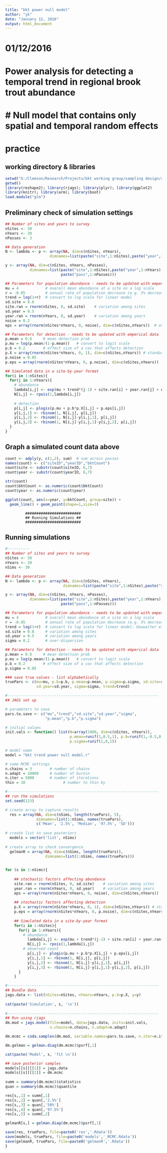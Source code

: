 ---
title: "bkt power null model"
author: "yk"
date: "January 12, 2016"
output: html_document
---

# 01/12/2016
# Power analysis for detecting a temporal trend in regional brook trout abundance
# Null model that contains only spatial and temporal random effects 
==================================================================================

# practice

## working directory & libraries
```{r working directory & libraries, warning=FALSE, message=FALSE}
setwd("G:/Clemson/Research/Projects/bkt working group/sampling design/analysis/sim 01")
getwd()
library(reshape2); library(rjags); library(plyr); library(ggplot2)
library(knitr); library(arm); library(boot)
load.module("glm")
```

## Preliminary check of simulation settings
```{r Simulation settings}
## Number of sites and years to survey
nSites <- 50
nYears <- 20
nPasses <- 3

## Data generation
N <- lambda <- p <- array(NA, dim=c(nSites, nYears),
                    dimnames=list(paste("site",1:nSites),paste("year",1:nYears)))

y <- array(NA, dim=c(nSites, nYears, nPasses),
           dimnames=list(paste("site",1:nSites),paste("year",1:nYears),
                         paste("pass",1:nPasses)))

## Parameters for population abundance - needs to be updated with emperical data
mu = 4            # overall mean abundance at a site on a log scale
r = -0.05         # annual rate of population decrease (e.g. 5% decrease) 
trend = log(1+r)  # convert to log scale for linear model
sd.site = 0.6    
site.ran = rnorm(nSites, 0, sd.site)    # variation among sites
sd.year = 0.5
year.ran = rnorm(nYears, 0, sd.year)    # variation among years 
noise = 0.2
eps = array(rnorm(nSites*nYears, 0, noise), dim=c(nSites,nYears))  # over-dispersion

## Parameters for detection - needs to be updated with emperical data
p.mean = 0.6     # mean detection prob
p.mu = log(p.mean/(1-p.mean))   # convert to logit scale
p.b = 0.2        # effect size of a cov that affects detection
p.X = array(rnorm(nSites*nYears, 0, 1), dim=c(nSites,nYears)) # standardized cov
p.noise = 0.05
p.eps = array(rnorm(nSites*nYears, 0, p.noise), dim=c(nSites,nYears))  # over-dispersion

## Simulated data in a site-by-year format  
for(i in 1:nSites){
  for(j in 1:nYears){
    # abundance
    lambda[i,j] <- exp(mu + trend*(j-1) + site.ran[i] + year.ran[j] + eps[i,j])
    N[i,j] <- rpois(1,lambda[i,j])
    
    # detection
    p[i,j] <- plogis(p.mu + p.b*p.X[i,j] + p.eps[i,j])
    y[i,j,1] <- rbinom(1, N[i,j], p[i,j])
    y[i,j,2] <- rbinom(1, N[i,j]-y[i,j,1], p[i,j])
    y[i,j,3] <- rbinom(1, N[i,j]-y[i,j,1]-y[i,j,2], p[i,j])
  }
}
```

## Graph a simulated count data above
```{r graph a simulated data}
count <- adply(y, c(1,2), sum)  # sum across passes
names(count) <- c("siteID","yearID","bktCount")
count$site <- substr(count$siteID, 6,7)
count$year <- substr(count$yearID, 6,7)

str(count)
count$bktCount <- as.numeric(count$bktCount)
count$year <- as.numeric(count$year)

ggplot(count, aes(x=year, y=bktCount, group=site)) +
  geom_line() + geom_point(shape=1,size=3) 
```


             #########################
             ## Running Simulations ##
             #########################   

## Running simulations
```{r Running simulations}
#----------
## Number of sites and years to survey
nSites <- 50
nYears <- 20
nSims <- 30

## Data generation
N <- lambda <- p <- array(NA, dim=c(nSites, nYears),
                          dimnames=list(paste("site",1:nSites),paste("year",1:nYears)))

y <- array(NA, dim=c(nSites, nYears, nPasses),
           dimnames=list(paste("site",1:nSites),paste("year",1:nYears),
                         paste("pass",1:nPasses)))

## Parameters for population abundance - needs to be updated with emperical data
mu = 4            # overall mean abundance at a site on a log scale
r = -0.05         # annual rate of population decrease (e.g. 5% decrease) 
trend = log(1+r)  # convert to log scale for linear model: Dauwalter et al. (2010)
sd.site = 0.8     # variation among sites
sd.year = 0.5     # variation among years 
sigma = 0.2       # over-dispersion

## Parameters for detection - needs to be updated with emperical data
p.mean = 0.6     # mean detection prob
p.mu = log(p.mean/(1-p.mean))   # convert to logit scale
p.b = 0.2        # effect size of a cov that affects detection
p.sigma = 0.05

### save true values - list alphabetically
truePars <- c(mu=mu, p.b=p.b, p.mean=p.mean, p.sigma=p.sigma, sd.site=sd.site, 
              sd.year=sd.year, sigma=sigma, trend=trend)

#--------------------------------------------------------------------
## JAGS set up

# parameters to save
pars.to.save <- c("mu","trend","sd.site","sd.year","sigma",
                  "p.mean","p.b","p.sigma")

# initial values
init.vals <- function() list(N=array(1000, dim=c(nSites, nYears)),
                             p.mean=runif(1,0.5,1), p.b=runif(1,-0.5,0.5),
                             p.sigma=runif(1,0,1))

# model name
model = "bkt trend power null model.r"

# some MCMC settings
n.chains = 3  		# number of chains
n.adapt = 10000		# number of burnin
n.iter = 5000	    # number of iterations
thin = 10				  # number to thin by

#--------------------------------------------------------------------
## run the simulations
set.seed(123)

# create array to capture results
  res = array(NA, dim=c(nSims, length(truePars), 5), 
              dimnames=list(1:nSims, names(truePars), 
              c('Mean', '2.5%', 'Median', '97.5%', 'SD')))
  
# create list to save posteriors
  models = vector('list', nSims)
  
# create array to check convergence  
  gelmanR = array(NA, dim=c(nSims, length(truePars)),
                  dimnames=list(1:nSims, names(truePars)))

  
for (s in 1:nSims){  
    
    ## stochastic factors affecting abundance
    site.ran = rnorm(nSites, 0, sd.site)    # variation among sites
    year.ran = rnorm(nYears, 0, sd.year)    # variation among years
    eps = array(rnorm(nSites*nYears, 0, noise), dim=c(nSites,nYears))  # over-dispersion
  
    ## stochastic factors affecting detection
    p.X = array(rnorm(nSites*nYears, 0, 1), dim=c(nSites,nYears)) # standardized cov
    p.eps = array(rnorm(nSites*nYears, 0, p.noise), dim=c(nSites,nYears))  # over-dispersion
    
    ## Simulated data in a site-by-year format     
    for(i in 1:nSites){
      for(j in 1:nYears){
        # abundance
          lambda[i,j] <- exp(mu + trend*(j-1) + site.ran[i] + year.ran[j] + eps[i,j])
          N[i,j] <- rpois(1,lambda[i,j])
        # observed count  
          p[i,j] <- plogis(p.mu + p.b*p.X[i,j] + p.eps[i,j])
          y[i,j,1] <- rbinom(1, N[i,j], p[i,j])
          y[i,j,2] <- rbinom(1, N[i,j]-y[i,j,1], p[i,j])
          y[i,j,3] <- rbinom(1, N[i,j]-y[i,j,1]-y[i,j,2], p[i,j])
      }
    }

#--------------------------------------------------------------------
## Bundle data
jags.data <- list(nSites=nSites, nYears=nYears, p.X=p.X, y=y)
    
cat(paste('Simulation', s, '\n'))
        
#--------------------------------------------------------------------
## Run using rjags
dm.mod = jags.model(file=model, data=jags.data, inits=init.vals, 
                    n.chains=n.chains, n.adapt=n.adapt)

dm.mcmc = coda.samples(dm.mod, variable.names=pars.to.save, n.iter=n.iter, thin=thin)

dm.gelman = gelman.diag(dm.mcmc)$psrf[,1]

cat(paste('Model', s, 'fit \n'))

## save posterior samples
models[[s]][[1]] = jags.data
models[[s]][[2]] = dm.mcmc
    
summ = summary(dm.mcmc)$statistics
quan = summary(dm.mcmc)$quantile

res[s,,1] = summ[,1]
res[s,,2] = quan[,'2.5%']
res[s,,3] = quan[,'50%']
res[s,,4] = quan[,'97.5%']
res[s,,5] = summ[,2]

gelmanR[s,] = gelman.diag(dm.mcmc)$psrf[,1]

save(res, truePars, file=paste0('res','.Rdata'))
save(models, truePars, file=paste0('models','_MCMC.Rdata'))
save(gelmanR, truePars, file=paste0('gelmanR','.Rdata'))
}
```


